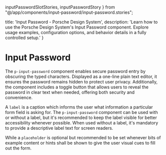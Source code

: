   inputPasswordSlotStories,
  inputPasswordStory
} from "@/app/components/input-password/input-password.stories";

  title: 'Input Password - Porsche Design System',
  description: 'Learn how to use the Porsche Design System\'s Input Password component. Explore usage examples, configuration options, and behavior details in a fully controlled setup.'
}

# Input Password <ComponentStatus tagName="p-input-password"></ComponentStatus>

The `p-input-password` component enables secure password entry by obscuring the typed characters. Displayed as a
one-line plain text editor, it ensures the password remains hidden to protect user privacy. Additionally, the component
includes a toggle button that allows users to reveal the password in clear text when needed, offering both security and
convenience.

A `label` is a caption which informs the user what information a particular form field is asking for. The
`p-input-password` component can be used with or without a label, but it's recommended to keep the label visible for
better accessibility whenever possible. When used without a label, it's mandatory to provide a descriptive label text
for screen readers.

While a `placeholder` is optional but recommended to be set whenever bits of example content or hints shall be shown to
give the user visual cues to fill out the form.

<Configurator tagName="p-input-password" story={inputPasswordStory}  slotStories={inputPasswordSlotStories} />
